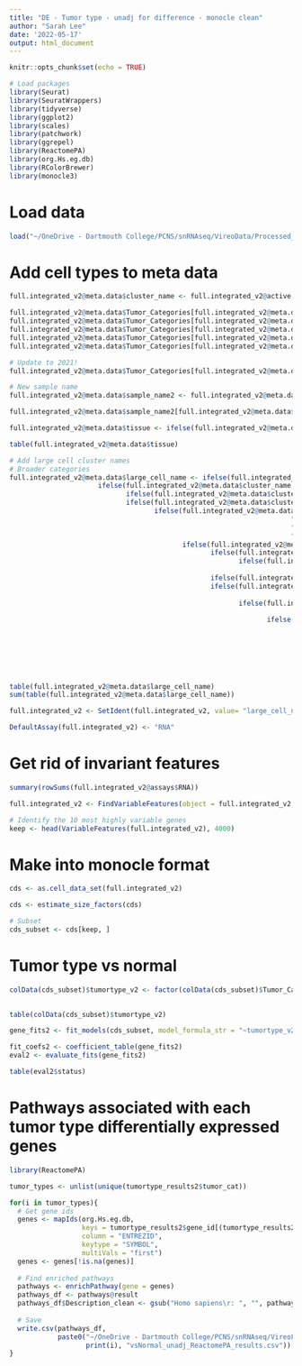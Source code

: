 ```yaml
---
title: "DE - Tumor type - unadj for difference - monocle clean"
author: "Sarah Lee"
date: '2022-05-17'
output: html_document
---
```


```r
knitr::opts_chunk$set(echo = TRUE)

# Load packages
library(Seurat)
library(SeuratWrappers)
library(tidyverse)
library(ggplot2)
library(scales)
library(patchwork)
library(ggrepel)
library(ReactomePA)
library(org.Hs.eg.db)
library(RColorBrewer)
library(monocle3)
```

# Load data
```r
load("~/OneDrive - Dartmouth College/PCNS/snRNAseq/VireoData/Processed_Combined/ClusterAnnotated_RPCAintegrated_FullDataset_SeuratObj.rdata")
```

# Add cell types to meta data
```r
full.integrated_v2@meta.data$cluster_name <- full.integrated_v2@active.ident 
```

```r
full.integrated_v2@meta.data$Tumor_Categories[full.integrated_v2@meta.data$sample_name %in% "Normal"] <- "Non-Tumor"
full.integrated_v2@meta.data$Tumor_Categories[full.integrated_v2@meta.data$sample_name %in% "PCNS1"] <- "Glioblastoma"
full.integrated_v2@meta.data$Tumor_Categories[full.integrated_v2@meta.data$sample_name %in% "PCNS18"] <- "Glioneuronal/Neuronal"
full.integrated_v2@meta.data$Tumor_Categories[full.integrated_v2@meta.data$sample_name %in% "PCNS3"] <- "Ependymoma"
full.integrated_v2@meta.data$Tumor_Categories[full.integrated_v2@meta.data$sample_name %in% "PCNS5"] <- "Glioneuronal/Neuronal"

# Update to 2021!
full.integrated_v2@meta.data$Tumor_Categories[full.integrated_v2@meta.data$sample_name %in% "PCNS22"] <- "Astrocytoma"
```

```r
# New sample name
full.integrated_v2@meta.data$sample_name2 <- full.integrated_v2@meta.data$sample_name

full.integrated_v2@meta.data$sample_name2[full.integrated_v2@meta.data$sample_name2 %in% "PCNS32"] <- "Normal"
```

```r
full.integrated_v2@meta.data$tissue <- ifelse(full.integrated_v2@meta.data$Tumor_Categories %in% "Non-Tumor", "Non-Tumor", "Tumor")

table(full.integrated_v2@meta.data$tissue)
```

```r
# Add large cell cluster names
# Broader categories
full.integrated_v2@meta.data$large_cell_name <- ifelse(full.integrated_v2@meta.data$cluster_name %in% c("A1", "A2", "A3", "A4", "A5", "A6"), "AST",
                      ifelse(full.integrated_v2@meta.data$cluster_name %in% c("EMB1", "EMB2"), "EMB", 
                             ifelse(full.integrated_v2@meta.data$cluster_name %in% c("EN"), "EN",
                             ifelse(full.integrated_v2@meta.data$cluster_name %in% c("MC", "MG1", "MG2"), "MAC_MG", 
                                    ifelse(full.integrated_v2@meta.data$cluster_name %in% c("NEU_EX1", "NEU_EX2", 
                                                                      "NEU_EX3", "NEU_EX4", "NEU_EX5", 
                                                                      "NEU_EX6", "NEU_EX7", "NEU_EX8", 
                                                                      "NEU_EX9"), "NEU_EX", 
                                           ifelse(full.integrated_v2@meta.data$cluster_name %in% c("NEU_GN1", "NEU_GN2"), "NEU_GN", 
                                                  ifelse(full.integrated_v2@meta.data$cluster_name %in% c("NEU_INH1", "NEU_INH2", "NEU_INH3"), "NEU_INH",
                                                         ifelse(full.integrated_v2@meta.data$cluster_name %in% c("NSC1", "NSC2", "NSC3", "NSC4", 
                                                                             "NSC5", "NSC6", "NSC7", "NSC8"), "NSC", 
                                                  ifelse(full.integrated_v2@meta.data$cluster_name %in% c("OLIG1", "OLIG2"), "OLIG",
                                                  ifelse(full.integrated_v2@meta.data$cluster_name %in% c("OPC1", "OPC2", "OPC3", 
                                                                                    "OPC4", "OPC5", "OPC6"), "OPC", 
                                                         ifelse(full.integrated_v2@meta.data$cluster_name %in% c("RGC1", "RGC2", "RGC3", 
                                                                                           "RGC4"), "RGC", 
                                                                ifelse(full.integrated_v2@meta.data$cluster_name %in% c("ST1", "ST2", 
                                                                                                  "ST3", "ST4"), "ST", 
                                                                       ifelse(full.integrated_v2@meta.data$cluster_name %in% c("TC"), "TC", 
                                                                              ifelse(full.integrated_v2@meta.data$cluster_name %in% c("UBC1", 
                                                                                                                "UBC2", "UBC3", "UBC4", "UBC5"), "UBC", 
                                                                                     ifelse(full.integrated_v2@meta.data$cluster_name %in% c("NEU"), "NEU", 
                                                                                            ifelse(full.integrated_v2@meta.data$cluster_name %in% c("NEU_INT"), "NEU_INT", full.integrated_v2@meta.data$cluster_name))))))))))))))))

table(full.integrated_v2@meta.data$large_cell_name)
sum(table(full.integrated_v2@meta.data$large_cell_name))
```

```r
full.integrated_v2 <- SetIdent(full.integrated_v2, value= "large_cell_name")
```

```r
DefaultAssay(full.integrated_v2) <- "RNA"
```

# Get rid of invariant features
```r
summary(rowSums(full.integrated_v2@assays$RNA))
```

```r
full.integrated_v2 <- FindVariableFeatures(object = full.integrated_v2, selection.method = "vst", nfeatures = 4000)

# Identify the 10 most highly variable genes
keep <- head(VariableFeatures(full.integrated_v2), 4000)
```

# Make into monocle format
```r
cds <- as.cell_data_set(full.integrated_v2)
```

```r
cds <- estimate_size_factors(cds)
```

```r
# Subset
cds_subset <- cds[keep, ]
```

# Tumor type vs normal
```r
colData(cds_subset)$tumortype_v2 <- factor(colData(cds_subset)$Tumor_Categories, levels = c("Non-Tumor", "Astrocytoma", "Embryonal", "Ependymoma",
                                                                              "Glioneuronal/Neuronal", "Glioblastoma", "Schwannoma"))
```

```r
table(colData(cds_subset)$tumortype_v2)
```


```r
gene_fits2 <- fit_models(cds_subset, model_formula_str = "~tumortype_v2")
```

```r
fit_coefs2 <- coefficient_table(gene_fits2)
eval2 <- evaluate_fits(gene_fits2)

table(eval2$status)
```

# Pathways associated with each tumor type differentially expressed genes
```r
library(ReactomePA)
```

```r
tumor_types <- unlist(unique(tumortype_results2$tumor_cat))

for(i in tumor_types){
  # Get gene ids
  genes <- mapIds(org.Hs.eg.db, 
                  keys = tumortype_results2$gene_id[(tumortype_results2$tumor_cat == i & tumortype_results2$sig %in% "1")], 
                  column = "ENTREZID", 
                  keytype = "SYMBOL", 
                  multiVals = "first")
  genes <- genes[!is.na(genes)]
  
  # Find enriched pathways
  pathways <- enrichPathway(gene = genes)
  pathways_df <- pathways@result
  pathways_df$Description_clean <- gsub("Homo sapiens\r: ", "", pathways_df$Description)
  
  # Save
  write.csv(pathways_df, 
            paste0("~/OneDrive - Dartmouth College/PCNS/snRNAseq/VireoFiles/UpdatedFigures_2021WHO/ReactomePA/",
                   print(i), "vsNormal_unadj_ReactomePA_results.csv"))
}
```

